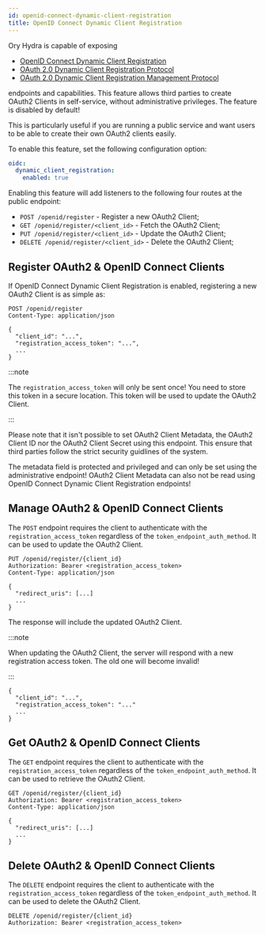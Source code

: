 ```yaml
---
id: openid-connect-dynamic-client-registration
title: OpenID Connect Dynamic Client Registration
---
```


Ory Hydra is capable of exposing

- [OpenID Connect Dynamic Client Registration](https://openid.net/specs/openid-connect-registration-1_0.html)
- [OAuth 2.0 Dynamic Client Registration Protocol](https://datatracker.ietf.org/doc/html/rfc7591)
- [OAuth 2.0 Dynamic Client Registration Management Protocol](https://datatracker.ietf.org/doc/html/rfc7592)

endpoints and capabilities. This feature allows third parties to create OAuth2
Clients in self-service, without administrative privileges. The feature is
disabled by default!

This is particularly useful if you are running a public service and want users
to be able to create their own OAuth2 clients easily.

To enable this feature, set the following configuration option:

```yaml
oidc:
  dynamic_client_registration:
    enabled: true
```

Enabling this feature will add listeners to the following four routes at the
public endpoint:

- `POST /openid/register` - Register a new OAuth2 Client;
- `GET /openid/register/<client_id>` - Fetch the OAuth2 Client;
- `PUT /openid/register/<client_id>` - Update the OAuth2 Client;
- `DELETE /openid/register/<client_id>` - Delete the OAuth2 Client;

## Register OAuth2 & OpenID Connect Clients

If OpenID Connect Dynamic Client Registration is enabled, registering a new
OAuth2 Client is as simple as:

```
POST /openid/register
Content-Type: application/json

{
  "client_id": "...",
  "registration_access_token": "...",
  ...
}
```

:::note

The `registration_access_token` will only be sent once! You need to store this
token in a secure location. This token will be used to update the OAuth2 Client.

:::

Please note that it isn't possible to set OAuth2 Client Metadata, the OAuth2
Client ID nor the OAuth2 Client Secret using this endpoint. This ensure that
third parties follow the strict security guidlines of the system.

The metadata field is protected and privileged and can only be set using the
administrative endpoint! OAuth2 Client Metadata can also not be read using
OpenID Connect Dynamic Client Registration endpoints!

## Manage OAuth2 & OpenID Connect Clients

The `POST` endpoint requires the client to authenticate with the
`registration_access_token` regardless of the `token_endpoint_auth_method`. It
can be used to update the OAuth2 Client.

```
PUT /openid/register/{client_id}
Authorization: Bearer <registration_access_token>
Content-Type: application/json

{
  "redirect_uris": [...]
  ...
}
```

The response will include the updated OAuth2 Client.

:::note

When updating the OAuth2 Client, the server will respond with a new registration
access token. The old one will become invalid!

:::

```
{
  "client_id": "...",
  "registration_access_token": "..."
  ...
}
```

## Get OAuth2 & OpenID Connect Clients

The `GET` endpoint requires the client to authenticate with the
`registration_access_token` regardless of the `token_endpoint_auth_method`. It
can be used to retrieve the OAuth2 Client.

```
GET /openid/register/{client_id}
Authorization: Bearer <registration_access_token>
Content-Type: application/json

{
  "redirect_uris": [...]
  ...
}
```

## Delete OAuth2 & OpenID Connect Clients

The `DELETE` endpoint requires the client to authenticate with the
`registration_access_token` regardless of the `token_endpoint_auth_method`. It
can be used to delete the OAuth2 Client.

```
DELETE /openid/register/{client_id}
Authorization: Bearer <registration_access_token>
```
